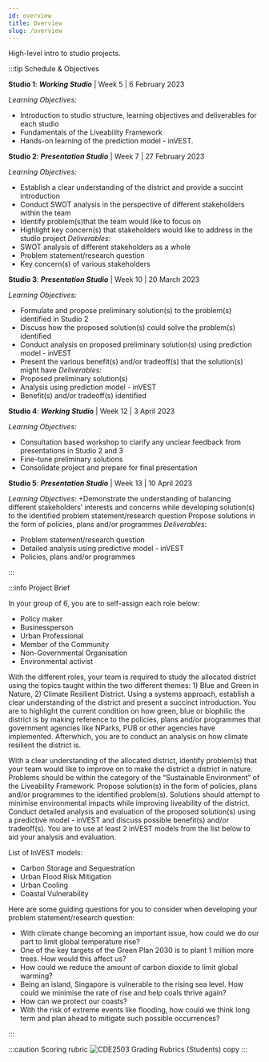 ```yaml
---
id: overview
title: Overview
slug: /overview
---
```


High-level intro to studio projects.

:::tip Schedule & Objectives

**Studio 1**: 
***Working Studio*** | Week 5 | 6 February 2023

_Learning Objectives:_
+ Introduction to studio structure, learning objectives and deliverables for each studio
+ Fundamentals of the Liveability Framework 
+ Hands-on learning of the prediction model - inVEST.

**Studio 2**: 
***Presentation Studio*** | Week 7 | 27 February 2023

_Learning Objectives:_
+ Establish a clear understanding of the district and provide a succint introduction 
+ Conduct SWOT analysis in the perspective of different stakeholders within the team
+ Identify problem(s)that the team would like to focus on 
+ Highlight key concern(s) that stakeholders would like to address in the studio project
_Deliverables:_
+ SWOT analysis of different stakeholders as a whole
+ Problem statement/research question
+ Key concern(s) of various stakeholders

**Studio 3**:
***Presentation Studio*** | Week 10 | 20 March 2023

_Learning Objectives:_
+ Formulate and propose preliminary solution(s) to the problem(s) identified in Studio 2
+ Discuss how the proposed solution(s) could solve the problem(s) identified
+ Conduct analysis on proposed preliminary solution(s) using prediction model - inVEST
+ Present the various benefit(s) and/or tradeoff(s) that the solution(s) might have
_Deliverables:_
+ Proposed preliminary solution(s)
+ Analysis using prediction model - inVEST
+ Benefit(s) and/or tradeoff(s) identified

**Studio 4**:
***Working Studio*** | Week 12 | 3 April 2023

_Learning Objectives_:
+ Consultation based workshop to clarify any unclear feedback from presentations in Studio 2 and 3
+ Fine-tune preliminary solutions 
+ Consolidate project and prepare for final presentation

**Studio 5**:
***Presentation Studio*** | Week 13 | 10 April 2023

_Learning Objectives_:
+Demonstrate the understanding of balancing different stakeholders’ interests and concerns while developing solution(s) to the identified problem statement/research question
Propose solutions in the form of policies, plans and/or programmes 
_Deliverables_:
+ Problem statement/research question
+ Detailed analysis using predictive model - inVEST
+ Policies, plans and/or programmes

:::

:::info Project Brief

In your group of 6, you are to self-assign each role below: 
+ Policy maker
+ Businessperson
+ Urban Professional
+ Member of the Community
+ Non-Governmental Organisation
+ Environmental activist

With the different roles, your team is required to study the allocated district using the topics taught within the two different themes: 1) Blue and Green in Nature, 2) Climate Resilient District. Using a systems approach, establish a clear understanding of the district and present a succinct introduction. You are to highlight the current condition on how green, blue or biophilic the district is by making reference to the policies, plans and/or programmes that government agencies like NParks, PUB or other agencies have implemented. Afterwhich, you are to conduct an analysis on how climate resilient the district is. 

With a clear understanding of the allocated district, identify problem(s) that your team would like to improve on to make the district a district in nature. Problems should be within the category of the “Sustainable Environment” of the Liveability Framework. Propose solution(s) in the form of policies, plans and/or programmes to the identified problem(s). Solutions should attempt to minimise environmental impacts while improving liveability of the district. Conduct detailed analysis and evaluation of the proposed solution(s) using a predictive model - inVEST and discuss possible benefit(s) and/or tradeoff(s). You are to use at least 2 inVEST models from the list below to aid your analysis and evaluation. 

List of InVEST models:
+ Carbon Storage and Sequestration
+ Urban Flood Risk Mitigation
+ Urban Cooling
+ Coastal Vulnerability

Here are some guiding questions for you to consider when developing your problem statement/research question: 
+ With climate change becoming an important issue, how could we do our part to limit global temperature rise?
+ One of the key targets of the Green Plan 2030 is to plant 1 million more trees. How would this affect us? 
+ How could we reduce the amount of carbon dioxide to limit global warming?
+ Being an island, Singapore is vulnerable to the rising sea level. How could we minimise the rate of rise and help coals thrive again?
+ How can we protect our coasts?
+ With the risk of extreme events like flooding, how could we think long term and plan ahead to mitigate such possible occurrences?


:::

:::caution Scoring rubric
![CDE2503 Grading Rubrics (Students) copy](https://user-images.githubusercontent.com/118343835/210054621-ae80251b-d4db-4842-b46f-5bf2f315f4a4.png)
:::
